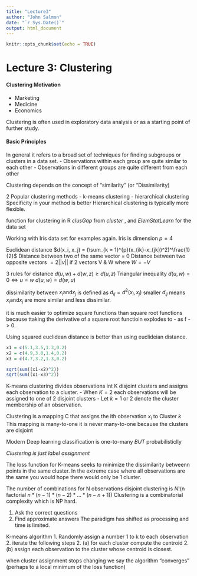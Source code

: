 ```yaml
---
title: "Lecture3"
author: "John Salmon"
date: "`r Sys.Date()`"
output: html_document
---
```


```r
knitr::opts_chunk$set(echo = TRUE)
```

# Lecture 3: Clustering

#### Clustering Motivation

- Marketing
- Medicine
- Economics

Clustering is often used in exploratory data analysis or as a starting point of further study.

#### Basic Principles

In general it refers to a broad set of techniques for finding subgroups or clusters in a data set.
- Observations within each group are quite similar to each other
- Observations in different groups are quite different from each other

Clustering depends on the concept of "similarity" (or "Dissimilarity)

2 Popular clustering methods
- k-means clustering
- hierarchical clustering
Specificity in your method is better
Hierarchical clustering is typically more flexible.

function for clustering in R *clusGap* from *cluster* , and *ElemStatLearn* for the data set

Working with Iris data set for examples again. Iris is $\text{dimension } p = 4$

Euclidean distance
$d(x_i, x_j) = (\sum_{k = 1}^{p}(x_{ik}-x_{jk})^2)^\frac{1}{2}$
Distance between two of the same vector = 0
Distance between two opposite vectors $= 2||v||$ if 2 vectors V & W where $W = -V$

3 rules for distance
$d(u,w) + d(w,z) \ge d(u,z)$ Triangular inequality
$d(u,w) = 0 \iff u = w$
$d(u,w) = d(w,u)$

dissimilarity between $x_i \text{and} x_j$ is defined as $d_{ij} = d^2(x_i, x_j)$
smaller $d_{ij}$ means $x_i \text{and} x_j$ are more similar and less dissimilar.

it is much easier to optimize square functions than square root functions because ttaking the derivative of a square root functioin explodes to - as f -> 0.

Using squared euclidean distance is better than using euclideian distance.

```r
x1 = c(5.1,3.5,1.3,0.2)
x2 = c(4.9,3.0,1.4,0.2)
x3 = c(4.7,3.2,1.3,0.2)

sqrt(sum((x1-x2)^2))
sqrt(sum((x1-x3)^2))
```

K-means clustering divides observations int K disjoint clusters and assigns each observation to a cluster.
- When $K = 2$ each observations will be assigned to one of 2 disjoint clusters
- Let $k = 1$ or 2 denote the cluster membership of an observation.

Clustering is a mapping C that assigns the ith observation $x_i$ to Cluster $k$
This mapping is many-to-one
it is never many-to-one because the clusters are disjoint

Modern Deep learning classification is one-to-many *BUT* probabilisticlly

*Clustering is just label assignment*

The loss function for K-means seeks to minimize the dissimilarity betweenn points in the same cluster.
In the extreme case where all observations are the same you would hope there would only be 1 cluster.

The number of combinations for N observations disjoint clustering is $N!$(n factorial $n * (n-1) * (n-2) * ... * (n-n + 1))$
Clustering is a combinatorial complexity which is NP hard.

1. Ask the correct questions
2. Find approximate answers
The paradigm has shifted as processing and time is limited.

K-means algorithm
1. Randomly assign a number 1 to k to each observation
2. iterate the following steps
2. (a) for each cluster compute the centroid
2. (b) assign each observation to the cluster whose centroid is closest.

when cluster assignment stops changing we say the algorithm "converges" (perhaps to a local minimum of the loss function)




